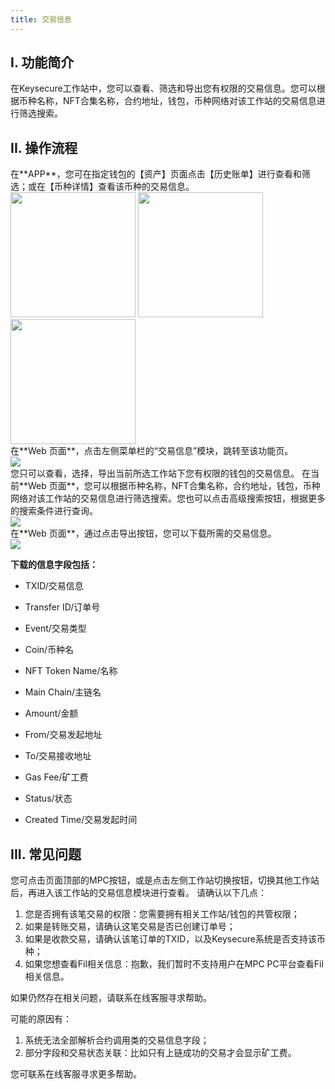 ```yaml
---
title: 交易信息
---
```


## I. 功能简介

在Keysecure工作站中，您可以查看、筛选和导出您有权限的交易信息。您可以根据币种名称，NFT合集名称，合约地址，钱包，币种网络对该工作站的交易信息进行筛选搜索。

## II. 操作流程

<Steps>
<Step title="查看交易信息">
在**APP**，您可在指定钱包的【资产】页面点击【历史账单】进行查看和筛选；或在【币种详情】查看该币种的交易信息。
<div className="w-full flex items-center justify-center">
    <CardGroup cols={3}>
   <img src="/images/user-guide/record2cn.jpg" width="200"/>
   <img src="/images/user-guide/record3cn.jpg" width="200"/>
   <img src="/images/user-guide/record4cn.png" width="200"/>
    </CardGroup>
</div>
在**Web 页面**，点击左侧菜单栏的“交易信息”模块，跳转至该功能页。
<div className="w-full flex items-center justify-center">
    <img src="/images/user-guide/transinfor1cn.png" />
</div>
您只可以查看，选择，导出当前所选工作站下您有权限的钱包的交易信息。
</Step>

<Step title="搜索交易信息">
在当前**Web 页面**，您可以根据币种名称，NFT合集名称，合约地址，钱包，币种网络对该工作站的交易信息进行筛选搜索。您也可以点击高级搜索按钮，根据更多的搜索条件进行查询。
<div className="w-full flex items-center justify-center">
    <img src="/images/user-guide/transinfor2cn.png" />
</div>
</Step>
<Step title="导出交易信息">
在**Web 页面**，通过点击导出按钮，您可以下载所需的交易信息。

<div className="w-full flex items-center justify-center">
    <img src="/images/user-guide/transinfor3cn.png" />
</div>

**下载的信息字段包括：**

- TXID/交易信息

- Transfer ID/订单号

- Event/交易类型

- Coin/币种名

- NFT Token Name/名称

- Main Chain/主链名

- Amount/金额

- From/交易发起地址

- To/交易接收地址

- Gas Fee/矿工费

- Status/状态

- Created Time/交易发起时间

</Step>

</Steps>

## III. 常见问题

<Accordion title="我如何查看其他工作站的交易信息？">
您可点击页面顶部的MPC按钮，或是点击左侧工作站切换按钮，切换其他工作站后，再进入该工作站的交易信息模块进行查看。
</Accordion>

<Accordion title="我为什么无法查看，搜索某笔交易信息？">
请确认以下几点：

1. 您是否拥有该笔交易的权限：您需要拥有相关工作站/钱包的共管权限；
2. 如果是转账交易，请确认这笔交易是否已创建订单号；
3. 如果是收款交易，请确认该笔订单的TXID，以及Keysecure系统是否支持该币种；
4. 如果您想查看Fil相关信息：抱歉，我们暂时不支持用户在MPC PC平台查看Fil相关信息。

如果仍然存在相关问题，请联系在线客服寻求帮助。
</Accordion>

<Accordion title="为什么部分交易信息看起来不完整？">
可能的原因有：

1. 系统无法全部解析合约调用类的交易信息字段；
2. 部分字段和交易状态关联：比如只有上链成功的交易才会显示矿工费。

您可联系在线客服寻求更多帮助。
</Accordion>
